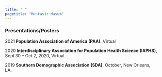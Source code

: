 ```yaml
---
title: " "
pagetitle: "Muntasir Masum"
---
```


<link rel="stylesheet" href="styles.css" type="text/css">
<link rel="stylesheet" href="academicicons/css/academicons.min.css"/>

### Presentations/Posters

2021  **Population Association of America (PAA)**. Virtual

2020	**Interdisciplinary Association for Population Health Science (IAPHS)**, Sept.30 – Oct.2, 2020, Virtual.

2019	**Southern Demographic Association (SDA)**, October, New Orleans, LA.